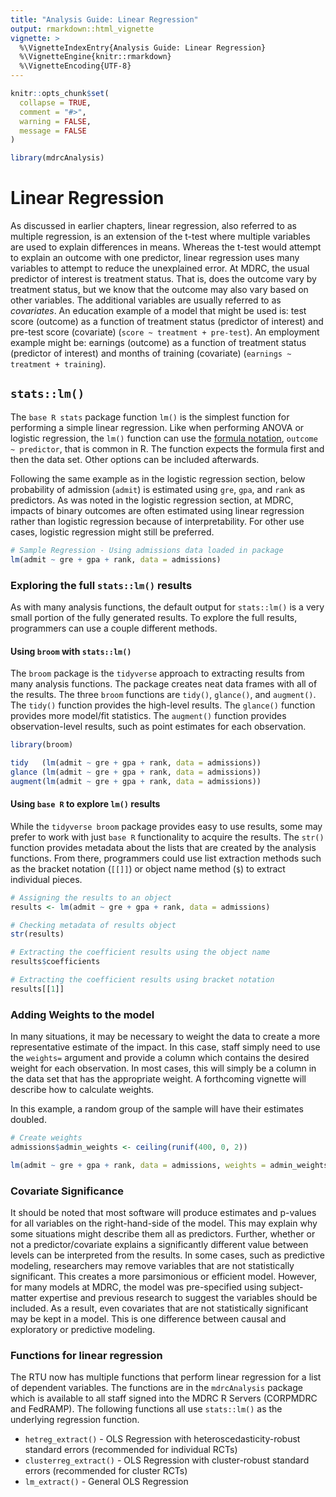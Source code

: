 ```yaml
---
title: "Analysis Guide: Linear Regression"
output: rmarkdown::html_vignette
vignette: >
  %\VignetteIndexEntry{Analysis Guide: Linear Regression}
  %\VignetteEngine{knitr::rmarkdown}
  %\VignetteEncoding{UTF-8}
---
```


```r
knitr::opts_chunk$set(
  collapse = TRUE,
  comment = "#>",
  warning = FALSE,
  message = FALSE
)
```

```r
library(mdrcAnalysis)
```


# Linear Regression
As discussed in earlier chapters, linear regression, also referred to as multiple regression, is an extension of the t-test where multiple variables are used to explain differences in means. Whereas the t-test would attempt to explain an outcome with one predictor, linear regression uses many variables to attempt to reduce the unexplained error. At MDRC, the usual predictor of interest is treatment status. That is, does the outcome vary by treatment status, but we know that the outcome may also vary based on other variables. The additional variables are usually referred to as *covariates*. An education example of a model that might be used is: test score (outcome) as a function of treatment status (predictor of interest) and pre-test score (covariate) (`score ~ treatment + pre-test`). An employment example might be: earnings (outcome) as a function of treatment status (predictor of interest) and months of training (covariate) (`earnings ~ treatment + training`). 

## `stats::lm()`
The `base R stats` package function `lm()` is the simplest function for performing a simple linear regression. Like when performing ANOVA or logistic regression, the `lm()` function can use the [formula notation](https://www.rdocumentation.org/packages/stats/versions/3.6.2/topics/formula), `outcome ~ predictor`, that is common in R. The function expects the formula first and then the data set. Other options can be included afterwards. 

Following the same example as in the logistic regression section, below probability of admission (`admit`) is estimated using `gre`, `gpa`, and `rank` as predictors. As was noted in the logistic regression section, at MDRC, impacts of binary outcomes are often estimated using linear regression rather than logistic regression because of interpretability. For other use cases, logistic regression might still be preferred.  

```r
# Sample Regression - Using admissions data loaded in package
lm(admit ~ gre + gpa + rank, data = admissions)
```

### Exploring the full `stats::lm()` results
As with many analysis functions, the default output for `stats::lm()` is a very small portion of the fully generated results. To explore the full results, programmers can use a couple different methods.

#### Using `broom` with `stats::lm()`
The `broom` package is the `tidyverse` approach to extracting results from many analysis functions. The package creates neat data frames with all of the results. The three `broom` functions are `tidy()`, `glance()`, and `augment()`. The `tidy()` function provides the high-level results. The `glance()` function provides more model/fit statistics. The `augment()` function provides observation-level results, such as point estimates for each observation. 

```r
library(broom)

tidy   (lm(admit ~ gre + gpa + rank, data = admissions))
glance (lm(admit ~ gre + gpa + rank, data = admissions))
augment(lm(admit ~ gre + gpa + rank, data = admissions))

```

#### Using `base R` to explore `lm()` results
While the `tidyverse broom` package provides easy to use results, some may prefer to work with just `base R` functionality to acquire the results. The `str()` function provides metadata about the lists that are created by the analysis functions. From there, programmers could use list extraction methods such as the bracket notation (`[[]]`) or object name method (`$`) to extract individual pieces.

```r
# Assigning the results to an object
results <- lm(admit ~ gre + gpa + rank, data = admissions)

# Checking metadata of results object
str(results)

# Extracting the coefficient results using the object name
results$coefficients

# Extracting the coefficient results using bracket notation
results[[1]]

```

### Adding Weights to the model
In many situations, it may be necessary to weight the data to create a more representative estimate of the impact. In this case, staff simply need to use the `weights=` argument and provide a column which contains the desired weight for each observation. In most cases, this will simply be a column in the data set that has the appropriate weight. A forthcoming vignette will describe how to calculate weights. 

In this example, a random group of the sample will have their estimates doubled. 

```r
# Create weights
admissions$admin_weights <- ceiling(runif(400, 0, 2))

lm(admit ~ gre + gpa + rank, data = admissions, weights = admin_weights)
```


### Covariate Significance
It should be noted that most software will produce estimates and p-values for all variables on the right-hand-side of the model. This may explain why some situations might describe them all as predictors. Further, whether or not a predictor/covariate explains a significantly different value between levels can be interpreted from the results. In some cases, such as predictive modeling, researchers may remove variables that are not statistically significant. This creates a more parsimonious or efficient model. However, for many models at MDRC, the model was pre-specified using subject-matter expertise and previous research to suggest the variables should be included. As a result, even covariates that are not statistically significant may be kept in a model. This is one difference between causal and exploratory or predictive modeling. 

### Functions for linear regression 

The RTU now has multiple functions that perform linear regression for a list of dependent variables. The functions are in the `mdrcAnalysis` package which is available to all staff signed into the MDRC R Servers (CORPMDRC and FedRAMP). The following functions all use `stats::lm()` as the underlying regression function. 
  
* `hetreg_extract()` - OLS Regression with heteroscedasticity-robust standard errors (recommended for individual RCTs)  
* `clusterreg_extract()` - OLS Regression with cluster-robust standard errors (recommended for cluster RCTs)
* `lm_extract()` - General OLS Regression  

## {-}
